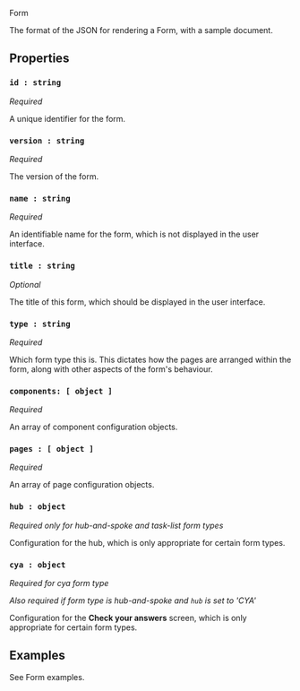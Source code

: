 <!-- Global imports -->

<!-- Local imports -->

<Meta title="JSON Format/Form" id="F-JSON-Form" />

<Heading size="xl" id="json-form" caption="JSON Format">Form</Heading>

The format of the JSON for rendering a <Link href="/?path=/docs/d-formrenderer">Form</Link>, with a sample document.

## Properties

### `id : string`
*Required*

A unique identifier for the form.

### `version : string`
*Required*

The version of the form.

### `name : string`
*Required*

An identifiable name for the form, which is not displayed in the user interface.

### `title : string`
*Optional*

The title of this form, which should be displayed in the user interface.

### `type : string`
*Required*

Which <Link href="/?path=/docs/f-json-form-types">form type</Link> this is. This dictates how the pages
are arranged within the form, along with other aspects of the form's behaviour.

### `components: [ object ]`
*Required*

An array of <Link href="/?path=/docs/f-json-component">component</Link> configuration objects.

### `pages : [ object ]`
*Required*

An array of <Link href="/?path=/docs/f-json-page">page</Link> configuration objects.

### `hub : object`
*Required only for <Link href="/?path=/docs/f-json-form-types--page#hub-and-spoke-default">hub-and-spoke</Link> and <Link href="/?path=/docs/f-json-form-types--page#task-list-default"> task-list </Link>form types*

Configuration for the hub, which is only appropriate for certain <Link href="/?path=/docs/f-json-form-types">form types</Link>.

### `cya : object`
*Required for <Link href="/?path=/docs/f-json-form-types--page#cya">cya</Link> form type*

*Also required if form type is <Link href="/?path=/docs/f-json-form-types--page#hub-and-spoke-default">hub-and-spoke</Link> and `hub` is set to 'CYA'*

Configuration for the **Check your answers** screen, which is only appropriate for certain <Link href="/?path=/docs/f-json-form-types">form types</Link>.

## Examples

See <Link href="/?path=/docs/f-examples-form">Form examples</Link>.
